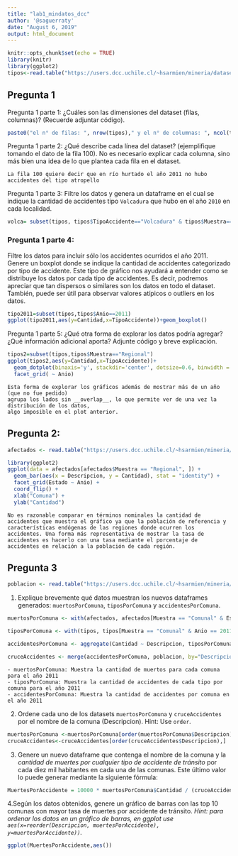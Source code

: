 ```yaml
---
title: "lab1_mindatos_dcc"
author: '@saguerraty'
date: "August 6, 2019"
output: html_document
---
```


```r
knitr::opts_chunk$set(echo = TRUE)
library(knitr)
library(ggplot2)
tipos<-read.table("https://users.dcc.uchile.cl/~hsarmien/mineria/datasets/accidentes_2010_2011.txt")
```
<h2> Pregunta 1 </h2>
Pregunta 1 parte 1: ¿Cuáles son las dimensiones del dataset (filas, columnas)? (Recuerde adjuntar código).

```r
paste0("el n° de filas: ", nrow(tipos)," y el n° de columnas: ", ncol(tipos))
```

Pregunta 1 parte 2: ¿Qué describe cada línea del dataset? (ejemplifique tomando el dato de la fila 100). No es necesario explicar cada columna, sino más bien una idea de lo que plantea cada fila en el dataset.
```
La fila 100 quiere decir que en río hurtado el año 2011 no hubo accidentes del tipo atropello
```

Pregunta 1 parte 3: Filtre los datos y genera un dataframe en el cual se indique la cantidad de accidentes tipo ``Volcadura`` que hubo en el año ``2010`` en cada localidad.

```r
volca= subset(tipos, tipos$TipoAccidente=="Volcadura" & tipos$Muestra=="Comunal" & tipos$Anio==2010)
```

<h3> Pregunta 1 parte 4: </h3> Filtre los datos para incluir sólo los accidentes ocurridos el año 2011. Genere un boxplot donde se indique la cantidad de accidentes categorizado por tipo de accidente. Este tipo de gráfico nos ayudará a entender como se distribuye los datos por cada tipo de accidentes. Es decir, podremos apreciar que tan dispersos o similares son los datos en todo el dataset. También, puede ser útil para observar valores atípicos o outliers en los datos. 

```r
tipo2011=subset(tipos,tipos$Anio==2011)
ggplot(tipo2011,aes(y=Cantidad,x=TipoAccidente))+geom_boxplot()

```

Pregunta 1 parte 5: ¿Qué otra forma de explorar los datos podría agregar? ¿Qué información adicional aporta? Adjunte código y breve explicación.

```r
tipos2=subset(tipos,tipos$Muestra=="Regional")
ggplot(tipos2,aes(y=Cantidad,x=TipoAccidente))+
  geom_dotplot(binaxis='y', stackdir='center', dotsize=0.6, binwidth = 250)+
  facet_grid( ~ Anio)
```
```
Esta forma de explorar los gráficos además de mostrar más de un año (que no fue pedido)
agrupa los lados sin __overlap__, lo que permite ver de una vez la distribución de los datos,
algo imposible en el plot anterior.
```

<h2>Pregunta 2:</h2>
```r
afectados <- read.table("https://users.dcc.uchile.cl/~hsarmien/mineria/datasets/afectados_2010_2011.txt")
```
```r
library(ggplot2)
ggplot(data = afectados[afectados$Muestra == "Regional", ]) +
  geom_bar(aes(x = Descripcion, y = Cantidad), stat = "identity") + 
  facet_grid(Estado ~ Anio) +
  coord_flip() +
  xlab("Comuna") + 
  ylab("Cantidad")   

```
```
No es razonable comparar en términos nominales la cantidad de accidentes que muestra el gráfico ya que la población de referencia y características endógenas de las regiones donde ocurren los accidentes. Una forma más representativa de mostrar la tasa de accidentes es hacerlo con una tasa mediante el porcentaje de accidentes en relación a la población de cada región.
```

<h2> Pregunta 3</h2>
```r
poblacion <- read.table("https://users.dcc.uchile.cl/~hsarmien/mineria/datasets/demografico.txt", header=T)
```
1. Explique brevemente qué datos muestran los nuevos dataframes generados: `muertosPorComuna`, `tiposPorComuna` y `accidentesPorComuna`.


```r
muertosPorComuna <- with(afectados, afectados[Muestra == "Comunal" & Estado == "Muertos" & Anio == 2011, ])

tiposPorComuna <- with(tipos, tipos[Muestra == "Comunal" & Anio == 2011, ])

accidentesPorComuna <- aggregate(Cantidad ~ Descripcion, tiposPorComuna, FUN=sum)

cruceAccidentes <- merge(accidentesPorComuna, poblacion, by="Descripcion")
```

```
- muertosPorComuna: Muestra la cantidad de muertos para cada comuna para el año 2011
- tiposPorComuna: Muestra la cantidad de accidentes de cada tipo por comuna para el año 2011
- accidentesPorComuna: Muestra la cantidad de accidentes por comuna en el año 2011
```

2. Ordene cada uno de los datasets `muertosPorComuna` y `cruceAccidentes` por el nombre de la comuna (Descripcion). Hint: Use ```order```.
```r
muertosPorComuna <-muertosPorComuna[order(muertosPorComuna$Descripcion),]
cruceAccidentes<-cruceAccidentes[order(cruceAccidentes$Descripcion),]
```

3. Genere un nuevo dataframe que contenga el nombre de la comuna y la _cantidad de muertes por cualquier tipo de accidente de tránsito_ por cada diez mil habitantes en cada una de las comunas. Este último valor lo puede generar mediante la siguiente fórmula:
```r
MuertesPorAccidente = 10000 * muertosPorComuna$Cantidad / (cruceAccidentes$Cantidad * cruceAccidentes$Poblacion + 1)
```

4.Según los datos obtenidos, genere un gráfico de barras con las top 10 comunas con mayor tasa de muertes por accidente de tránsito. _Hint: para ordenar los datos en un gráfico de barras, en ggplot use `aes(x=reorder(Descripcion, muertesPorAccidente), y=muertesPorAccidente))`. _
```r
ggplot(MuertesPorAccidente,aes())
```
